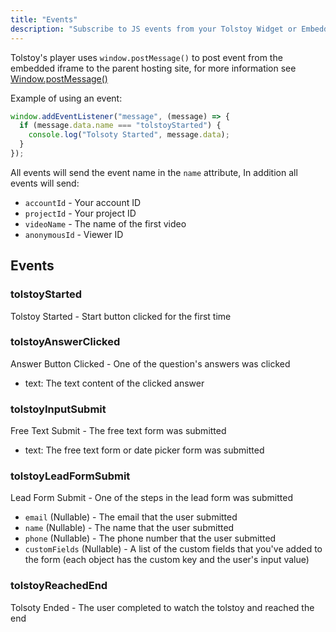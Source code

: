 ```yaml
---
title: "Events"
description: "Subscribe to JS events from your Tolstoy Widget or Embedded Player"
---
```


Tolstoy's player uses `window.postMessage()` to post event from the embedded iframe to the parent hosting site, for more information see [Window.postMessage()](https://developer.mozilla.org/en-US/docs/Web/API/Window/postMessage)

Example of using an event:

```javascript
window.addEventListener("message", (message) => {
  if (message.data.name === "tolstoyStarted") {
    console.log("Tolsoty Started", message.data);
  }
});
```

All events will send the event name in the `name` attribute, In addition all events will send:

- `accountId` - Your account ID
- `projectId` - Your project ID
- `videoName` - The name of the first video
- `anonymousId` - Viewer ID

## Events

### tolstoyStarted

Tolstoy Started - Start button clicked for the first time

### tolstoyAnswerClicked

Answer Button Clicked - One of the question's answers was clicked

- text: The text content of the clicked answer

### tolstoyInputSubmit

Free Text Submit - The free text form was submitted

- text: The free text form or date picker form was submitted

### tolstoyLeadFormSubmit

Lead Form Submit - One of the steps in the lead form was submitted

- `email` (Nullable) - The email that the user submitted
- `name` (Nullable) - The name that the user submitted
- `phone` (Nullable) - The phone number that the user submitted
- `customFields` (Nullable) - A list of the custom fields that you've added to the form (each object has the custom key and the user's input value)

### tolstoyReachedEnd

Tolsoty Ended - The user completed to watch the tolstoy and reached the end
